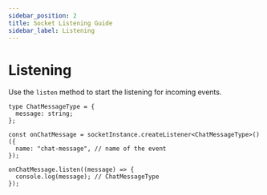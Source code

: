 ```yaml
---
sidebar_position: 2
title: Socket Listening Guide
sidebar_label: Listening
---
```


# Listening

Use the `listen` method to start the listening for incoming events.

```tsx
type ChatMessageType = {
  message: string;
};

const onChatMessage = socketInstance.createListener<ChatMessageType>()({
  name: "chat-message", // name of the event
});

onChatMessage.listen((message) => {
  console.log(message); // ChatMessageType
});
```
